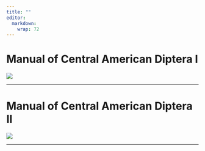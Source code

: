 ```yaml
---
title: ""
editor: 
  markdown: 
    wrap: 72
---
```


# Manual of Central American Diptera I

[![](https://cdnsciencepub.com/cms/10.1139/9780660198330/asset/14b3bab1-2714-3bab-1271-b3bab112714b/9780660198330.cover.jpg)](https://cdnsciencepub.com/doi/book/10.1139/9780660198330)

----

# Manual of Central American Diptera II

[![](https://cdnsciencepub.com/cms/10.1139/9780660199580/asset/14b5a57c-4514-5a57-6451-b5a57c64514b/9780660199580.cover.jpg)](https://cdnsciencepub.com/doi/10.1139/9780660199580#core-collateral-purchase-access)

----

